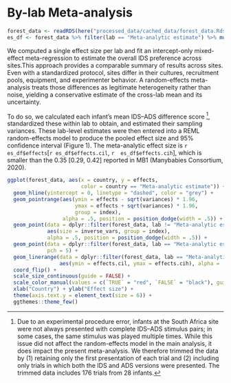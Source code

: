 
# By-lab Meta-analysis 

```r
forest_data <- readRDS(here("processed_data/cached_data/forest_data.Rds"))
es_df <- forest_data %>% filter(lab == "Meta-analytic estimate") %>% mutate_if(is.numeric, round, 2)
```


We computed a single effect size per lab and fit an intercept-only mixed-effect meta-regression to estimate the overall IDS preference across sites.This approach provides a comparable summary of results across sites. Even with a standardized protocol, sites differ in their cultures, recruitment pools, equipment, and experimenter behavior. A random-effects meta-analysis treats those differences as legitimate heterogeneity rather than noise, yielding a conservative estimate of the cross-lab mean and its uncertainty.

To do so, we calculated each infant’s mean IDS–ADS difference score ^[ Due to an experimental procedure error, infants at the South Africa site were not always presented with complete IDS–ADS stimulus pairs; in some cases, the same stimulus was played multiple times. While this issue did not affect the random-effects model in the main analysis, it does impact the present meta-analysis. We therefore trimmed the data by (1) retaining only the first presentation of each trial and (2) including only trials in which both the IDS and ADS versions were presented. The trimmed data includes 176 trials from 28 infants.], standardized these within lab to obtain, and estimated their sampling variances. These lab-level estimates were then entered into a REML random-effects model to produce the pooled effect size and 95% confidence interval (Figure 1). The meta-analytic effect size is `r es_df$effects`[`r es_df$effects.cil`, `r  es_df$effects.cih`], which is smaller than the 0.35 [0.29, 0.42] reported in MB1 (Manybabies Consortium, 2020).


```r

ggplot(forest_data, aes(x = country, y = effects,
                        color = country == "Meta-analytic estimate")) +
  geom_hline(yintercept = 0, linetype = "dashed", color = "grey") +
  geom_pointrange(aes(ymin = effects - sqrt(variances) * 1.96,
                      ymax = effects + sqrt(variances) * 1.96,
                      group = index),
                  alpha = .5, position = position_dodge(width = .5)) +
  geom_point(data = dplyr::filter(forest_data, lab != "Meta-analytic estimate"),
             aes(size = inverse_vars, group = index),
             alpha = .5, position = position_dodge(width = .5)) +
  geom_point(data = dplyr::filter(forest_data, lab == "Meta-analytic estimate"),
             pch = 5) +
  geom_linerange(data = dplyr::filter(forest_data, lab == "Meta-analytic estimate"),
                 aes(ymin = effects.cil, ymax = effects.cih), alpha = .5) +
  coord_flip() +
  scale_size_continuous(guide = FALSE) +
  scale_color_manual(values = c(`TRUE` = "red", `FALSE` = "black"), guide = FALSE)+
  xlab("Country") + ylab("Effect size") +
  theme(axis.text.y = element_text(size = 6)) +
  ggthemes::theme_few()
```


